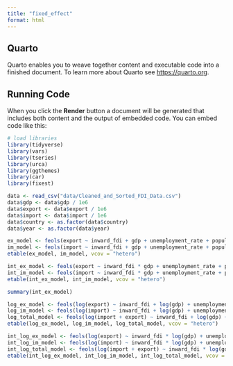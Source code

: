```yaml
---
title: "fixed_effect"
format: html
---
```


## Quarto

Quarto enables you to weave together content and executable code into a finished document. To learn more about Quarto see <https://quarto.org>.

## Running Code

When you click the **Render** button a document will be generated that includes both content and the output of embedded code. You can embed code like this:

```r
# load libraries
library(tidyverse)
library(vars)
library(tseries)
library(urca)
library(ggthemes)
library(car)
library(fixest)
```

```r
data <- read_csv("data/Cleaned_and_Sorted_FDI_Data.csv")
data$gdp <- data$gdp / 1e6
data$export <- data$export / 1e6
data$import <- data$import / 1e6
data$country <- as.factor(data$country)
data$year <- as.factor(data$year)
```

```r
ex_model <- feols(export ~ inward_fdi + gdp + unemployment_rate + population | csw(country, year), data = data, vcov = "hetero")
im_model <- feols(import ~ inward_fdi + gdp + unemployment_rate + population | csw(country, year), data = data, vcov = "hetero")
etable(ex_model, im_model, vcov = "hetero")
```

```r
int_ex_model <- feols(export ~ inward_fdi * gdp + unemployment_rate + population | csw(country, year), data = data, vcov = "hetero")
int_im_model <- feols(import ~ inward_fdi * gdp + unemployment_rate + population | csw(country, year), data = data, vcov = "hetero")
etable(int_ex_model, int_im_model, vcov = "hetero")
```

```r
summary(int_ex_model)
```

```r
log_ex_model <- feols(log(export) ~ inward_fdi + log(gdp) + unemployment_rate + log(population) | csw(country, year), data = data, vcov = "hetero")
log_im_model <- feols(log(import) ~ inward_fdi + log(gdp) + unemployment_rate + log(population) | csw(country, year), data = data, vcov = "hetero")
log_total_model <- feols(log(import + export) ~ inward_fdi + log(gdp) + unemployment_rate + log(population) | csw(country, year), data = data, vcov = "hetero")
etable(log_ex_model, log_im_model, log_total_model, vcov = "hetero")
```

```r
int_log_ex_model <- feols(log(export) ~ inward_fdi * log(gdp) + unemployment_rate + log(population) | csw(country, year), data = data, vcov = "hetero")
int_log_im_model <- feols(log(import) ~ inward_fdi * log(gdp) + unemployment_rate + log(population) | csw(country, year), data = data, vcov = "hetero")
int_log_total_model <- feols(log(import + export) ~ inward_fdi * log(gdp) + unemployment_rate + log(population) | csw(country, year), data = data, vcov = "hetero")
etable(int_log_ex_model, int_log_im_model, int_log_total_model, vcov = "hetero")
```